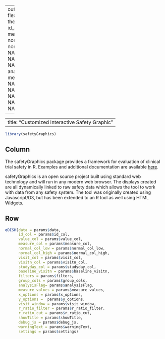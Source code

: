 
---
output: 
  flexdashboard::flex_dashboard:
    theme: lumen
params:
  data: NA
  id_col: NA
  value_col: NA
  measure_col: NA
  normal_col_low: NA
  normal_col_high: NA
  visit_col : NA
  visitn_col: NA
  studyday_col: NA
  baseline_visitn: NA
  filters: NA
  group_cols: NA
  analysisFlag: NA
  measure_values: NA
  x_options: NA
  y_options: NA
  visit_window: NA
  r_ratio_filter: NA
  r_ratio_cut: NA
  showTitle: NA
  debug_js: NA
  warningText: NA
  settings: NA
  

---
---
title: "Customized Interactive Safety Graphic"
---

```r
library(safetyGraphics)
```

Column {.sidebar data-width=250}
-------------------------------------

The safetyGraphics package provides a framework for evaluation of clinical trial safety in R. Examples and additional documentation are available [here](https://github.com/ASA-DIA-InteractiveSafetyGraphics/safetyGraphics).

safetyGraphics is an open source project built using standard web technology and will run in any modern web browser. The displays created are all dynamically linked to raw safety data which allows the tool to work with data from any safety system. The tool was originally created using Javascript/D3, but has been extended to an R tool as well using HTML Widgets.
 
 
Row 
-------------------------------------
```r
eDISH(data = params$data,
      id_col = params$id_col,
      value_col = params$value_col,
      measure_col = params$measure_col,
      normal_col_low = params$normal_col_low,
      normal_col_high = params$normal_col_high,
      visit_col = params$visit_col,
      visitn_col = params$visitn_col,
      studyday_col = params$studyday_col,
      baseline_visitn = params$baseline_visitn,
      filters = params$filters,
      group_cols = params$group_cols,
      analysisFlag= params$analysisFlag,
      measure_values = params$measure_values,
      x_options = params$x_options,
      y_options =  params$y_options, 
      visit_window = params$visit_window,
      r_ratio_filter = params$r_ratio_filter,
      r_ratio_cut = params$r_ratio_cut,
      showTitle = params$showTitle,
      debug_js = params$debug_js,
      warningText = params$warningText,
      settings = params$settings)

```

 
